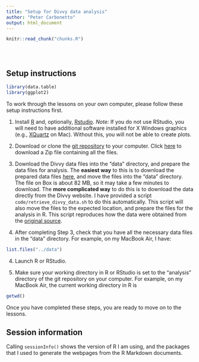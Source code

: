 ```yaml
---
title: "Setup for Divvy data analysis"
author: "Peter Carbonetto"
output: html_document
---
```


<!-- The file analysis/chunks.R contains chunks that define default settings
shared across the workflowr files. -->
```r
knitr::read_chunk("chunks.R")
```

<!-- Update knitr chunk options -->
```r
```

<!-- Insert the date the file was last updated -->
```r
```

<!-- Insert the code version (Git commit SHA1) if Git repository exists and R
 package git2r is installed -->
```r
```

## Setup instructions

```r
library(data.table)
library(ggplot2)
```

To work through the lessons on your own computer, please follow these
setup instructions first.

1. Install [R](http://cran.r-project.org) and, optionally,
[Rstudio](https://www.rstudio.com/products/rstudio). *Note:* If you do
not use RStudio, you will need to have additional software installed
for X Windows graphics (e.g., [XQuartz](http://xquartz.org) on
Mac). Without this, you will not be able to create plots.

2. Download or clone the
[git repository](https://github.com/rcc-uchicago/R-intro-divvy) to your
computer. Click [here](https://github.com/rcc-uchicago/R-intro-divvy/archive/master.zip) to download a Zip file containing all the files.

3. Download the Divvy data files into the "data" directory, and
prepare the data files for analysis. The **easiest way** to this is to
download the prepared data files
[here](https://uchicago.box.com/v/divvy), and move the files into the
"data" directory. The file on Box is about 82 MB, so it may take a few
minutes to download. The **more complicated way** to do this is to
download the data directly from the Divvy website. I have provided a
script `code/retrieve_divvy_data.sh` to do this automatically. This
script will also move the files to the expected location, and prepare
the files for the analysis in R. This script reproduces how the data
were obtained from the
[original source](https://www.divvybikes.com/system-data).

3. After completing Step 3, check that you have all the necessary data
files in the "data" directory. For example, on my MacBook Air, I have:

```r
list.files("../data")
```

4. Launch R or RStudio.

5. Make sure your working directory in R or RStudio is set to the
"analysis" directory of the git repository on your computer. For
example, on my MacBook Air, the current working directory in R is

```r
getwd()
```

Once you have completed these steps, you are ready to move on to the
lessons.
<br>

## Session information

Calling `sessionInfo()` shows the version of R I am using, and the
packages that I used to generate the webpages from the R Markdown
documents.

```r
```
